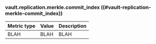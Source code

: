 ### vault.replication.merkle.commit_index ((#vault-replication-merkle-commit_index))

Metric type | Value | Description
----------- | ----- | -----------
BLAH     | BLAH    | BLAH